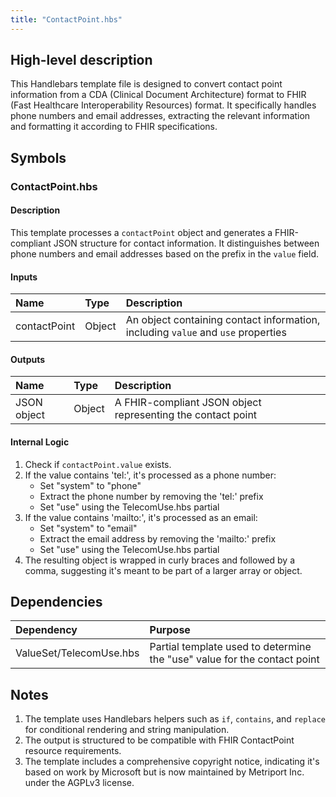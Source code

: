 ```yaml
---
title: "ContactPoint.hbs"
---
```


## High-level description
This Handlebars template file is designed to convert contact point information from a CDA (Clinical Document Architecture) format to FHIR (Fast Healthcare Interoperability Resources) format. It specifically handles phone numbers and email addresses, extracting the relevant information and formatting it according to FHIR specifications.

## Symbols

### ContactPoint.hbs
#### Description
This template processes a `contactPoint` object and generates a FHIR-compliant JSON structure for contact information. It distinguishes between phone numbers and email addresses based on the prefix in the `value` field.

#### Inputs
| Name | Type | Description |
|:-----|:-----|:------------|
| contactPoint | Object | An object containing contact information, including `value` and `use` properties |

#### Outputs
| Name | Type | Description |
|:-----|:-----|:------------|
| JSON object | Object | A FHIR-compliant JSON object representing the contact point |

#### Internal Logic
1. Check if `contactPoint.value` exists.
2. If the value contains 'tel:', it's processed as a phone number:
   - Set "system" to "phone"
   - Extract the phone number by removing the 'tel:' prefix
   - Set "use" using the TelecomUse.hbs partial
3. If the value contains 'mailto:', it's processed as an email:
   - Set "system" to "email"
   - Extract the email address by removing the 'mailto:' prefix
   - Set "use" using the TelecomUse.hbs partial
4. The resulting object is wrapped in curly braces and followed by a comma, suggesting it's meant to be part of a larger array or object.

## Dependencies
| Dependency | Purpose |
|:-----------|:--------|
| ValueSet/TelecomUse.hbs | Partial template used to determine the "use" value for the contact point |

## Notes
1. The template uses Handlebars helpers such as `if`, `contains`, and `replace` for conditional rendering and string manipulation.
2. The output is structured to be compatible with FHIR ContactPoint resource requirements.
3. The template includes a comprehensive copyright notice, indicating it's based on work by Microsoft but is now maintained by Metriport Inc. under the AGPLv3 license.